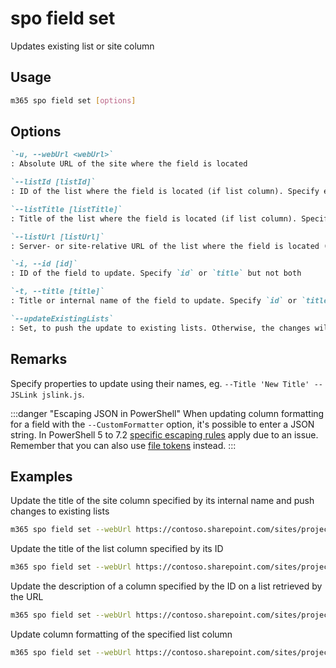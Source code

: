 
# spo field set

Updates existing list or site column

## Usage

```sh
m365 spo field set [options]
```

## Options

```md defintion-list
`-u, --webUrl <webUrl>`
: Absolute URL of the site where the field is located

`--listId [listId]`
: ID of the list where the field is located (if list column). Specify either `listTitle`, `listId` or `listUrl`

`--listTitle [listTitle]`
: Title of the list where the field is located (if list column). Specify either `listTitle`, `listId` or `listUrl`

`--listUrl [listUrl]`
: Server- or site-relative URL of the list where the field is located (if list column). Specify either `listTitle`, `listId` or `listUrl`

`-i, --id [id]`
: ID of the field to update. Specify `id` or `title` but not both

`-t, --title [title]`
: Title or internal name of the field to update. Specify `id` or `title` but not both

`--updateExistingLists`
: Set, to push the update to existing lists. Otherwise, the changes will apply to new lists only
```

<Global />

## Remarks

Specify properties to update using their names, eg. `--Title 'New Title' --JSLink jslink.js`.

:::danger "Escaping JSON in PowerShell"
When updating column formatting for a field with the `--CustomFormatter` option, it's possible to enter a JSON string. In PowerShell 5 to 7.2 [specific escaping rules](./../../../user-guide/using-cli.md#escaping-double-quotes-in-powershell) apply due to an issue. Remember that you can also use [file tokens](./../../../user-guide/using-cli.md#passing-complex-content-into-cli-options) instead.
:::

## Examples

Update the title of the site column specified by its internal name and push changes to existing lists

```sh
m365 spo field set --webUrl https://contoso.sharepoint.com/sites/project-x --title 'MyColumn' --updateExistingLists --Title 'My column'
```

Update the title of the list column specified by its ID

```sh
m365 spo field set --webUrl https://contoso.sharepoint.com/sites/project-x --listTitle 'My List' --id 330f29c5-5c4c-465f-9f4b-7903020ae1ce --Title 'My column'
```

Update the description of a column specified by the ID on a list retrieved by the URL

```sh
m365 spo field set --webUrl https://contoso.sharepoint.com/sites/project-x --listUrl '/sites/project-x/Lists/My List' --id 330f29c5-5c4c-465f-9f4b-7903020ae1ce --Description 'My column Description'
```

Update column formatting of the specified list column

```sh
m365 spo field set --webUrl https://contoso.sharepoint.com/sites/project-x --listTitle 'My List' --title 'MyColumn' --CustomFormatter '{"schema":"https://developer.microsoft.com/json-schemas/sp/column-formatting.schema.json", "elmType": "div", "txtContent": "@currentField"}'
```
